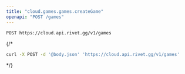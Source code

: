 ```yaml
---
title: "cloud.games.games.createGame"
openapi: "POST /games"
---
```


```
POST https://cloud.api.rivet.gg/v1/games
```


{/*<RequestExample>
```bash curl
curl -X POST -d '@body.json' 'https://cloud.api.rivet.gg/v1/games'
```
</RequestExample>*/}
